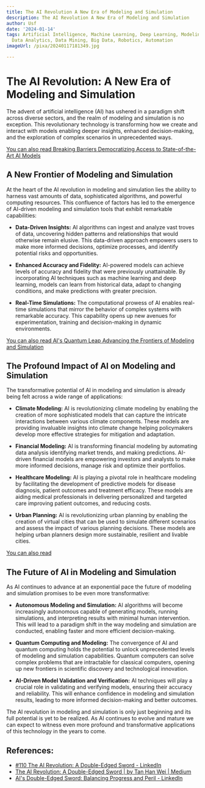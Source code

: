 ```yaml
---
title: The AI Revolution A New Era of Modeling and Simulation
description: The AI Revolution A New Era of Modeling and Simulation
author: Usf
date: '2024-01-14'
tags: Artificial Intelligence, Machine Learning, Deep Learning, Modeling, Simulation,
  Data Analytics, Data Mining, Big Data, Robotics, Automation
imageUrl: /pixa/20240117181349.jpg

---
```

# The AI Revolution: A New Era of Modeling and Simulation

The advent  of artificial intelligence (AI) has ushered in a paradigm shift across diverse  sectors, and the realm  of modeling and simulation is  no exception. This revolutionary technology is transforming how we create and interact with models enabling deeper  insights, enhanced decision-making, and the exploration of complex scenarios in unprecedented ways.

[You can also read Breaking Barriers Democratizing  Access to State-of-the-Art  AI Models](Breaking%20Barriers%20Democratizing%20Access%20to%20State-of-the-Art%20AI%20Models)


## A New Frontier of Modeling and Simulation

At the  heart of the AI revolution  in modeling and simulation lies the ability to harness vast amounts of data, sophisticated algorithms, and powerful computing resources.  This confluence of factors has  led to the emergence of AI-driven modeling and  simulation tools that exhibit remarkable capabilities:

* **Data-Driven Insights:** AI algorithms can ingest and analyze vast troves of data, uncovering hidden  patterns  and relationships that would otherwise remain elusive. This data-driven approach empowers users to make more informed decisions, optimize processes,  and identify potential risks and opportunities.

* **Enhanced  Accuracy and Fidelity:** AI-powered models can achieve levels of accuracy and fidelity that were previously unattainable. By incorporating AI techniques  such as machine learning and deep learning, models can learn from historical data, adapt to changing conditions, and make predictions with greater precision.

* **Real-Time Simulations:** The  computational  prowess of AI enables real-time simulations that mirror the behavior of complex systems with remarkable accuracy. This capability opens up new avenues for  experimentation, training  and decision-making in dynamic environments.

[You can also read AI's  Quantum Leap Advancing the Frontiers of Modeling and Simulation](AI%27s%20Quantum%20Leap%20Advancing%20the%20Frontiers%20of%20Modeling%20and%20Simulation)


## The Profound Impact of AI on Modeling and Simulation

The transformative potential  of AI in modeling and  simulation  is already  being felt across a wide range of applications:

* **Climate  Modeling:** AI is revolutionizing climate modeling by enabling  the creation  of more sophisticated models that can capture the intricate interactions between various climate components. These  models are  providing invaluable insights  into climate change helping policymakers  develop more  effective strategies for mitigation and adaptation.

* **Financial Modeling:** AI is transforming financial modeling by automating data analysis identifying market trends, and making predictions. AI-driven financial models are empowering investors and analysts  to make more informed decisions, manage risk and optimize their portfolios.

*  **Healthcare  Modeling:** AI is  playing  a pivotal role in healthcare modeling by facilitating the development of predictive models for disease diagnosis, patient outcomes  and treatment efficacy. These models are aiding medical professionals in delivering personalized and targeted  care improving patient outcomes, and reducing costs.

* **Urban Planning:** AI is revolutionizing urban planning by enabling the creation of virtual cities that  can be used to simulate  different scenarios and assess the impact of  various planning decisions. These models are helping urban planners design more sustainable, resilient and livable cities.

[You can also read  ]()


## The Future of AI in Modeling and  Simulation

As AI continues to advance at an exponential pace the future of modeling and simulation promises to be even more transformative:

*  **Autonomous Modeling and Simulation:** AI algorithms  will become increasingly autonomous capable of generating models,  running simulations, and interpreting  results with minimal human intervention. This will lead to a paradigm shift in  the way modeling and simulation are conducted, enabling faster and more efficient decision-making.

* **Quantum Computing and Modeling:** The convergence of AI and quantum computing holds the potential to unlock  unprecedented  levels of modeling and simulation capabilities. Quantum computers  can solve complex problems that are intractable for classical computers,  opening up new  frontiers in scientific discovery and technological innovation.

* **AI-Driven Model Validation and Verification:** AI  techniques will play a crucial role in validating and verifying models,  ensuring  their accuracy and reliability. This  will enhance confidence in modeling and simulation results, leading to more informed decision-making and better outcomes.

The AI revolution in modeling and simulation is only just beginning and its full potential  is yet to be realized. As AI continues to evolve and mature we can expect to  witness even more profound and transformative applications of this  technology in  the  years to come.

## References:
- [#110 The AI Revolution: A Double-Edged Sword - LinkedIn](https://www.linkedin.com/pulse/ai-revolution-double-edged-sword-nathaniel-schooler-eanuf?trk=article-ssr-frontend-pulse_more-articles_related-content-card)
- [The AI Revolution: A Double-Edged Sword | by Tan Han Wei | Medium](https://tanhanwei90.medium.com/the-ai-revolution-a-double-edged-sword-7a843f3ea1fa)
- [AI's Double-Edged Sword: Balancing Progress and Peril - LinkedIn](https://www.linkedin.com/pulse/ais-double-edged-sword-balancing-progress-peril-michael-watkins)
